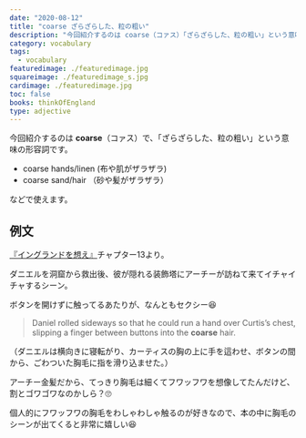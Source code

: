 ```yaml
---
date: "2020-08-12"
title: "coarse ざらざらした、粒の粗い"
description: "今回紹介するのは coarse（コァス）「ざらざらした、粒の粗い」という意味の形容詞です。例文は、『イングランドを想え』より"
category: vocabulary
tags:
  - vocabulary
featuredimage: ./featuredimage.jpg
squareimage: ./featuredimage_s.jpg
cardimage: ./featuredimage.jpg
toc: false
books: thinkOfEngland
type: adjective
---
```



今回紹介するのは __coarse__（コァス）で、「ざらざらした、粒の粗い」という意味の形容詞です。

- coarse hands/linen (布や肌がザラザラ)
- coarse sand/hair （砂や髪がザラザラ）

などで使えます。

<!-- ## coarse と rough

砂にはrough

髪の毛にはcoarse

Rough/coarse は、表面や質感を表すことができます。粗いは、小さなピース（砂、土、髪の毛など）で構成されたユニットの質感について話すときに使うことができます。Roughは、何かが安全でない可能性があることや、何かが困難であることを表現するのに使うことができます。

"That sandpaper is very coarse. Are you sure you want to use it to polish your boat?"
"When you knead the dough for bread, you don't have to be so rough."
"This is just a rough draft. It hasn't been polished yet. I'm not finished."
"He is a diamond in the rough. If he cleaned up a little bit, he would be very handsome." (this example is more of an idiom than something used commonly)

coarse は、表面のきめが粗いときに使い、性格がおおざっぱという意味の粗さなどでは使わないです。

rough は coarse と違い、表面の粗さにも使い性格の粗さなどにも使います。質が低い意味を込めたいときは rough を選ぶといいと思います。 -->

## 例文

[『イングランドを想え』](/mm-romance/think-of-england/)チャプター13より。

ダニエルを洞窟から救出後、彼が隠れる装飾塔にアーチーが訪ねて来てイチャイチャするシーン。

ボタンを開けずに触ってるあたりが、なんともセクシー😆

<Blockquote book srcBook="thinkOfEngland" lang="en" chapter="13">
Daniel rolled sideways so that he could run a hand over Curtis’s chest, slipping a finger between buttons into the <strong>coarse</strong> hair.
</Blockquote>

<p className="translation">（ダニエルは横向きに寝転がり、カーティスの胸の上に手を這わせ、ボタンの間から、ごわついた胸毛に指を滑り込ませた。）</p>

アーチー金髪だから、てっきり胸毛は細くてフワッフワを想像してたんだけど、割とゴワゴワなのかしら？🙄

個人的にフワッフワの胸毛をわしゃわしゃ触るのが好きなので、本の中に胸毛のシーンが出てくると非常に嬉しい😆

<VocabularyFooter book="thinkOfEngland" />
